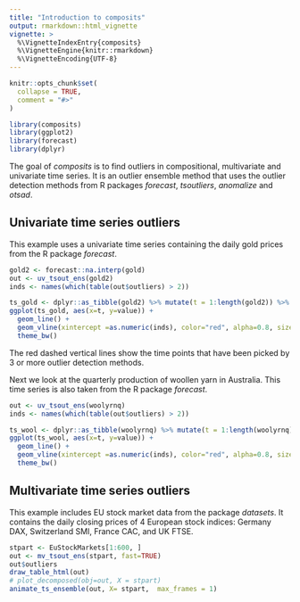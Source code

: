 ```yaml
---
title: "Introduction to composits"
output: rmarkdown::html_vignette
vignette: >
  %\VignetteIndexEntry{composits}
  %\VignetteEngine{knitr::rmarkdown}
  %\VignetteEncoding{UTF-8}
---
```


```r
knitr::opts_chunk$set(
  collapse = TRUE,
  comment = "#>"
)
```

```r
library(composits)
library(ggplot2)
library(forecast)
library(dplyr)
```

The goal of *composits* is to find outliers in compositional, multivariate and univariate time series. It is an outlier ensemble method that uses the outlier detection methods from R packages *forecast*, *tsoutliers*, *anomalize* and *otsad*. 

## Univariate time series outliers
This example uses a univariate time series containing the daily gold prices from the R package *forecast*.

```r
gold2 <- forecast::na.interp(gold)
out <- uv_tsout_ens(gold2)
inds <- names(which(table(out$outliers) > 2))

ts_gold <- dplyr::as_tibble(gold2) %>% mutate(t = 1:length(gold2)) %>% rename(value = x)
ggplot(ts_gold, aes(x=t, y=value)) +
  geom_line() +
  geom_vline(xintercept =as.numeric(inds), color="red", alpha=0.8, size=0.1, linetype ='dashed') + ylab("Gold prices") + 
  theme_bw()
```

The red dashed vertical lines show the time points that have been picked by 3 or more outlier detection methods. 


Next we look at the quarterly production of woollen yarn in Australia. This time series is also taken from the R package *forecast*. 

```r
out <- uv_tsout_ens(woolyrnq)
inds <- names(which(table(out$outliers) > 2))

ts_wool <- dplyr::as_tibble(woolyrnq) %>% mutate(t = 1:length(woolyrnq)) %>% rename(value = x)
ggplot(ts_wool, aes(x=t, y=value)) +
  geom_line() +
  geom_vline(xintercept =as.numeric(inds), color="red", alpha=0.8, size=0.1, linetype ='dashed') + ylab("Woollen Yarn Production") + 
  theme_bw()
```


## Multivariate time series outliers
This example includes EU stock market data from the package *datasets*. It contains the daily closing prices of 4 European stock indices: Germany DAX, Switzerland SMI, France CAC, and UK FTSE. 

```r
stpart <- EuStockMarkets[1:600, ]
out <- mv_tsout_ens(stpart, fast=TRUE)
out$outliers
draw_table_html(out)
# plot_decomposed(obj=out, X = stpart)
animate_ts_ensemble(out, X= stpart,  max_frames = 1)
```
